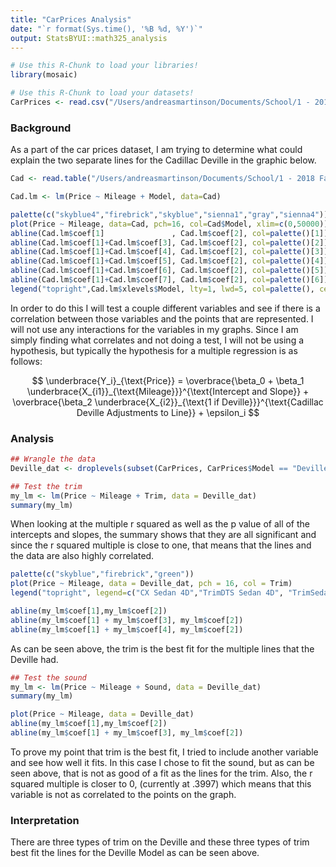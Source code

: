 ```yaml
---
title: "CarPrices Analysis"
date: "`r format(Sys.time(), '%B %d, %Y')`"
output: StatsBYUI::math325_analysis
---
```


```r
# Use this R-Chunk to load your libraries!
library(mosaic)

```

```r
# Use this R-Chunk to load your datasets!
CarPrices <- read.csv("/Users/andreasmartinson/Documents/School/1 - 2018 Fall Semester Classwork/MATH 325/Math 325 Notebook/Data/CarPrices.csv", header=TRUE)
```

### Background

As a part of the car prices dataset, I am trying to determine what could explain the two separate lines for the Cadillac Deville in the graphic below. 

```r
Cad <- read.table("/Users/andreasmartinson/Documents/School/1 - 2018 Fall Semester Classwork/MATH 325/Math 325 Notebook//Data/Cadillac.txt", header=TRUE, quote="\"")

Cad.lm <- lm(Price ~ Mileage + Model, data=Cad)

palette(c("skyblue4","firebrick","skyblue","sienna1","gray","sienna4"))
plot(Price ~ Mileage, data=Cad, pch=16, col=Cad$Model, xlim=c(0,50000))
abline(Cad.lm$coef[1]               , Cad.lm$coef[2], col=palette()[1])
abline(Cad.lm$coef[1]+Cad.lm$coef[3], Cad.lm$coef[2], col=palette()[2])
abline(Cad.lm$coef[1]+Cad.lm$coef[4], Cad.lm$coef[2], col=palette()[3])
abline(Cad.lm$coef[1]+Cad.lm$coef[5], Cad.lm$coef[2], col=palette()[4])
abline(Cad.lm$coef[1]+Cad.lm$coef[6], Cad.lm$coef[2], col=palette()[5])
abline(Cad.lm$coef[1]+Cad.lm$coef[7], Cad.lm$coef[2], col=palette()[6])
legend("topright",Cad.lm$xlevels$Model, lty=1, lwd=5, col=palette(), cex=0.7)
```

In order to do this I will test a couple different variables and see if there is a correlation between those variables and the points that are represented. I will not use any interactions for the variables in my graphs. Since I am simply finding what correlates and not doing a test, I will not be using a hypothesis, but typically the hypothesis for a multiple regression is as follows:

$$
  \underbrace{Y_i}_{\text{Price}} = \overbrace{\beta_0 + \beta_1 \underbrace{X_{i1}}_{\text{Mileage}}}^{\text{Intercept and Slope}} + \overbrace{\beta_2 \underbrace{X_{i2}}_{\text{1 if Deville}}}^{\text{Cadillac Deville Adjustments to Line}} + \epsilon_i
$$

### Analysis

```r
## Wrangle the data
Deville_dat <- droplevels(subset(CarPrices, CarPrices$Model == "Deville"))

```

```r
## Test the trim
my_lm <- lm(Price ~ Mileage + Trim, data = Deville_dat)
summary(my_lm)
```

When looking at the multiple r squared as well as the p value of all of the intercepts and slopes, the summary shows that they are all significant and since the r squared multiple is close to one, that means that the lines and the data are also highly correlated. 

```r

palette(c("skyblue","firebrick","green"))
plot(Price ~ Mileage, data = Deville_dat, pch = 16, col = Trim)
legend("topright", legend=c("CX Sedan 4D","TrimDTS Sedan 4D", "TrimSedan 4D"), pch=1, col=palette(), title="Trim", bty="n")

abline(my_lm$coef[1],my_lm$coef[2])
abline(my_lm$coef[1] + my_lm$coef[3], my_lm$coef[2])
abline(my_lm$coef[1] + my_lm$coef[4], my_lm$coef[2])
```

As can be seen above, the trim is the best fit for the multiple lines that the Deville had. 


```r
## Test the sound
my_lm <- lm(Price ~ Mileage + Sound, data = Deville_dat)
summary(my_lm)

plot(Price ~ Mileage, data = Deville_dat)
abline(my_lm$coef[1],my_lm$coef[2])
abline(my_lm$coef[1] + my_lm$coef[3], my_lm$coef[2])
```

To prove my point that trim is the best fit, I tried to include another variable and see how well it fits. In this case I chose to fit the sound, but as can be seen above, that is not as good of a fit as the lines for the trim. Also, the r squared multiple is closer to 0, (currently at .3997) which means that this variable is not as correlated to the points on the graph.

### Interpretation

There are three types of trim on the Deville and these three types of trim best fit the lines for the Deville Model as can be seen above. 

